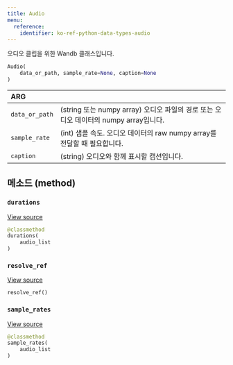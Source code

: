 ```yaml
---
title: Audio
menu:
  reference:
    identifier: ko-ref-python-data-types-audio
---
```


<Card title="View the source code" href="https://www.github.com/wandb/wandb/tree/637bddf198525810add5804059001b1b319d6ad1/wandb/sdk/data_types/audio.py#L13-L157" icon="github"/>

오디오 클립을 위한 Wandb 클래스입니다.

```python
Audio(
    data_or_path, sample_rate=None, caption=None
)
```

| ARG |  |
| :--- | :--- |
|  `data_or_path` |  (string 또는 numpy array) 오디오 파일의 경로 또는 오디오 데이터의 numpy array입니다. |
|  `sample_rate` |  (int) 샘플 속도. 오디오 데이터의 raw numpy array를 전달할 때 필요합니다. |
|  `caption` |  (string) 오디오와 함께 표시할 캡션입니다. |

## 메소드 (method)

### `durations`

[View source](https://www.github.com/wandb/wandb/tree/637bddf198525810add5804059001b1b319d6ad1/wandb/sdk/data_types/audio.py#L115-L117)

```python
@classmethod
durations(
    audio_list
)
```

### `resolve_ref`

[View source](https://www.github.com/wandb/wandb/tree/637bddf198525810add5804059001b1b319d6ad1/wandb/sdk/data_types/audio.py#L131-L143)

```python
resolve_ref()
```

### `sample_rates`

[View source](https://www.github.com/wandb/wandb/tree/637bddf198525810add5804059001b1b319d6ad1/wandb/sdk/data_types/audio.py#L119-L121)

```python
@classmethod
sample_rates(
    audio_list
)
```